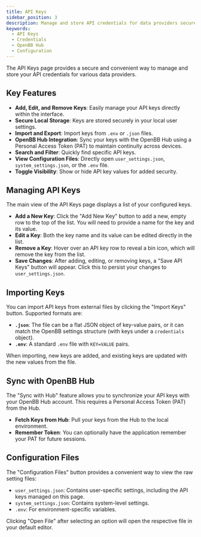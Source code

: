 ```yaml
---
title: API Keys
sidebar_position: 3
description: Manage and store API credentials for data providers securely within the OpenBB Platform GUI.
keywords:
  - API Keys
  - Credentials
  - OpenBB Hub
  - Configuration
---
```



<HeadTitle title="API keys | OpenBB Platform Docs" />

The API Keys page provides a secure and convenient way to manage and store your API credentials for various data providers.

## Key Features

- **Add, Edit, and Remove Keys**: Easily manage your API keys directly within the interface.
- **Secure Local Storage**: Keys are stored securely in your local user settings.
- **Import and Export**: Import keys from `.env` or `.json` files.
- **OpenBB Hub Integration**: Sync your keys with the OpenBB Hub using a Personal Access Token (PAT) to maintain continuity across devices.
- **Search and Filter**: Quickly find specific API keys.
- **View Configuration Files**: Directly open `user_settings.json`, `system_settings.json`, or the `.env` file.
- **Toggle Visibility**: Show or hide API key values for added security.

## Managing API Keys

The main view of the API Keys page displays a list of your configured keys.

- **Add a New Key**: Click the "Add New Key" button to add a new, empty row to the top of the list. You will need to provide a name for the key and its value.
- **Edit a Key**: Both the key name and its value can be edited directly in the list.
- **Remove a Key**: Hover over an API key row to reveal a bin icon, which will remove the key from the list.
- **Save Changes**: After adding, editing, or removing keys, a "Save API Keys" button will appear. Click this to persist your changes to `user_settings.json`.

## Importing Keys

You can import API keys from external files by clicking the "Import Keys" button. Supported formats are:

- **`.json`**: The file can be a flat JSON object of key-value pairs, or it can match the OpenBB settings structure (with keys under a `credentials` object).
- **`.env`**: A standard `.env` file with `KEY=VALUE` pairs.

When importing, new keys are added, and existing keys are updated with the new values from the file.

## Sync with OpenBB Hub

The "Sync with Hub" feature allows you to synchronize your API keys with your OpenBB Hub account. This requires a Personal Access Token (PAT) from the Hub.

- **Fetch Keys from Hub**: Pull your keys from the Hub to the local environment.
- **Remember Token**: You can optionally have the application remember your PAT for future sessions.

## Configuration Files

The "Configuration Files" button provides a convenient way to view the raw setting files:
- `user_settings.json`: Contains user-specific settings, including the API keys managed on this page.
- `system_settings.json`: Contains system-level settings.
- `.env`: For environment-specific variables.

Clicking "Open File" after selecting an option will open the respective file in your default editor.
